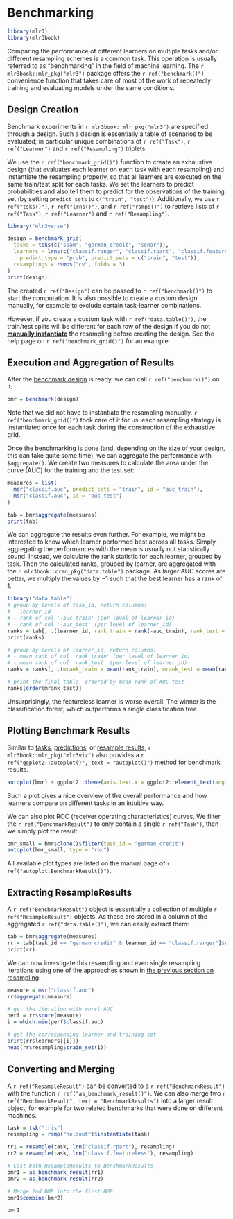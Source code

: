 # Benchmarking {#benchmarking .unnumbered}

```r
library(mlr3)
library(mlr3book)
```

Comparing the performance of different learners on multiple tasks and/or different resampling schemes is a common task.
This operation is usually referred to as "benchmarking" in the field of machine learning.
The `r mlr3book::mlr_pkg("mlr3")` package offers the `r ref("benchmark()")` convenience function that takes care of most of the work of repeatedly training and evaluating models under the same conditions.

## Design Creation {#bm-design}

Benchmark experiments in `r mlr3book::mlr_pkg("mlr3")` are specified through a design.
Such a design is essentially a table of scenarios to be evaluated; in particular unique combinations of `r ref("Task")`, `r ref("Learner")` and `r ref("Resampling")` triplets.

We use the `r ref("benchmark_grid()")` function to create an exhaustive design (that evaluates each learner on each task with each resampling) and instantiate the resampling properly, so that all learners are executed on the same train/test split for each tasks.
We set the learners to predict probabilities and also tell them to predict for the observations of the training set (by setting `predict_sets` to `c("train", "test")`).
Additionally, we use `r ref("tsks()")`, `r ref("lrns()")`, and `r ref("rsmps()")` to retrieve lists of `r ref("Task")`, `r ref("Learner")` and `r ref("Resampling")`.

```r
library("mlr3verse")

design = benchmark_grid(
  tasks = tsks(c("spam", "german_credit", "sonar")),
  learners = lrns(c("classif.ranger", "classif.rpart", "classif.featureless"),
    predict_type = "prob", predict_sets = c("train", "test")),
  resamplings = rsmps("cv", folds = 3)
)
print(design)
```

The created `r ref("Design")` can be passed to `r ref("benchmark()")` to start the computation.
It is also possible to create a custom design manually, for example to exclude certain task-learner combinations.

:::{.callout-caution}
However, if you create a custom task with `r ref("data.table()")`, the train/test splits will be different for each row of the design if you do not [**manually instantiate**](#resampling-inst) the resampling before creating the design.
See the help page on `r ref("benchmark_grid()")` for an example.
:::


## Execution and Aggregation of Results {#bm-exec}

After the [benchmark design](#bm-design) is ready, we can call `r ref("benchmark()")` on it:

```r
bmr = benchmark(design)
```

:::{.callout-tip}
Note that we did not have to instantiate the resampling manually.
`r ref("benchmark_grid()")` took care of it for us: each resampling strategy is instantiated once for each task during the construction of the exhaustive grid.
:::

Once the benchmarking is done (and, depending on the size of your design, this can take quite some time), we can aggregate the performance with `$aggregate()`.
We create two measures to calculate the area under the curve (AUC) for the training and the test set:

```r
measures = list(
  msr("classif.auc", predict_sets = "train", id = "auc_train"),
  msr("classif.auc", id = "auc_test")
)

tab = bmr$aggregate(measures)
print(tab)
```

We can aggregate the results even further.
For example, we might be interested to know which learner performed best across all tasks.
Simply aggregating the performances with the mean is usually not statistically sound.
Instead, we calculate the rank statistic for each learner, grouped by task.
Then the calculated ranks, grouped by learner, are aggregated with the `r mlr3book::cran_pkg("data.table")` package.
As larger AUC scores are better, we multiply the values by $-1$ such that the best learner has a rank of $1$.

```r
library("data.table")
# group by levels of task_id, return columns:
# - learner_id
# - rank of col '-auc_train' (per level of learner_id)
# - rank of col '-auc_test' (per level of learner_id)
ranks = tab[, .(learner_id, rank_train = rank(-auc_train), rank_test = rank(-auc_test)), by = task_id]
print(ranks)

# group by levels of learner_id, return columns:
# - mean rank of col 'rank_train' (per level of learner_id)
# - mean rank of col 'rank_test' (per level of learner_id)
ranks = ranks[, .(mrank_train = mean(rank_train), mrank_test = mean(rank_test)), by = learner_id]

# print the final table, ordered by mean rank of AUC test
ranks[order(mrank_test)]
```

Unsurprisingly, the featureless learner is worse overall.
The winner is the classification forest, which outperforms a single classification tree.

## Plotting Benchmark Results {#autoplot-benchmarkresult}

Similar to [tasks](#autoplot-task), [predictions](#autoplot-prediction), or [resample results](#autoplot-resampleresult), `r mlr3book::mlr_pkg("mlr3viz")` also provides a `r ref("ggplot2::autoplot()", text = "autoplot()")` method for benchmark results.

```r
autoplot(bmr) + ggplot2::theme(axis.text.x = ggplot2::element_text(angle = 45, hjust = 1))
```

Such a plot gives a nice overview of the overall performance and how learners compare on different tasks in an intuitive way.

We can also plot ROC (receiver operating characteristics) curves.
We filter the `r ref("BenchmarkResult")` to only contain a single `r ref("Task")`, then we simply plot the result:

```r
bmr_small = bmr$clone()$filter(task_id = "german_credit")
autoplot(bmr_small, type = "roc")
```

All available plot types are listed on the manual page of `r ref("autoplot.BenchmarkResult()")`.

## Extracting ResampleResults {#bm-resamp}

A `r ref("BenchmarkResult")` object is essentially a collection of multiple `r ref("ResampleResult")` objects.
As these are stored in a column of the aggregated `r ref("data.table()")`, we can easily extract them:

```r
tab = bmr$aggregate(measures)
rr = tab[task_id == "german_credit" & learner_id == "classif.ranger"]$resample_result[[1]]
print(rr)
```

We can now investigate this resampling and even single resampling iterations using one of the approaches shown in [the previous section on resampling](#resampling):

```r
measure = msr("classif.auc")
rr$aggregate(measure)

# get the iteration with worst AUC
perf = rr$score(measure)
i = which.min(perf$classif.auc)

# get the corresponding learner and training set
print(rr$learners[[i]])
head(rr$resampling$train_set(i))
```

## Converting and Merging

A `r ref("ResampleResult")` can be converted to a `r ref("BenchmarkResult")` with the function `r ref("as_benchmark_result()")`.
We can also merge two `r ref("BenchmarkResult", text = "BenchmarkResults")` into a larger result object, for example for two related benchmarks that were done on different machines.

```r
task = tsk("iris")
resampling = rsmp("holdout")$instantiate(task)

rr1 = resample(task, lrn("classif.rpart"), resampling)
rr2 = resample(task, lrn("classif.featureless"), resampling)

# Cast both ResampleResults to BenchmarkResults
bmr1 = as_benchmark_result(rr1)
bmr2 = as_benchmark_result(rr2)

# Merge 2nd BMR into the first BMR
bmr1$combine(bmr2)

bmr1
```
